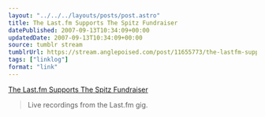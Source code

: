 ```yaml
---
layout: "../../../layouts/posts/post.astro"
title: The Last.fm Supports The Spitz Fundraiser
datePublished: 2007-09-13T10:34:09+00:00
updatedDate: 2007-09-13T10:34:09+00:00
source: tumblr stream
tumblrUrl: https://stream.anglepoised.com/post/11655773/the-lastfm-supports-the-spitz-fundraiser
tags: ["linklog"]
format: "link"
---
```


[The Last.fm Supports The Spitz Fundraiser][1]

> Live recordings from the Last.fm gig.

[1]: http://www.last.fm/music/Various+Artists/The+Last.fm+Supports+The+Spitz+Fundraiser
